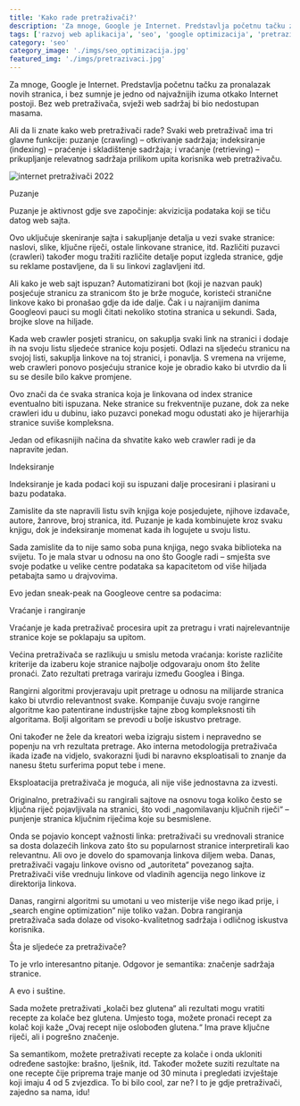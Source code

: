```yaml
---
title: 'Kako rade pretraživači?'
description: 'Za mnoge, Google je Internet. Predstavlja početnu tačku za pronalazak novih stranica, i bez sumnje je jedno od najvažnijih izuma otkako Internet postoji. Bez web pretraživača, svježi web sadržaj bi bio nedostupan masama.'
tags: ['razvoj web aplikacija', 'seo', 'google optimizacija', 'pretrazivaci']
category: 'seo'
category_image: './imgs/seo_optimizacija.jpg'
featured_img: './imgs/pretrazivaci.jpg'  
---
```


<PostContainer>
<Container>
<Prose>

<PostHeadCategory image={props.data.mdx.frontmatter.category_image} alt={props.data.mdx.frontmatter.category} title={props.data.mdx.frontmatter.category} time={props.data.mdx.fields.timeToRead.minutes} />

Za mnoge, Google je Internet. Predstavlja početnu tačku za pronalazak novih stranica, i bez sumnje je jedno od najvažnijih izuma otkako Internet postoji. Bez web pretraživača, svježi web sadržaj bi bio nedostupan masama.

Ali da li znate kako web pretraživači rade? Svaki web pretraživač ima tri glavne funkcije: puzanje (crawling) – otkrivanje sadržaja; indeksiranje (indexing) – praćenje i skladištenje sadržaja; i vraćanje (retrieving) – prikupljanje relevatnog sadržaja prilikom upita korisnika web pretraživaču.

![internet pretraživači 2022](./imgs/pretrazivaci.jpg)

<Heading headingLevel='h2'>Puzanje</Heading>

Puzanje je aktivnost gdje sve započinje: akvizicija podataka koji se tiču datog web sajta.

Ovo uključuje skeniranje sajta i sakupljanje detalja u vezi svake stranice: naslovi, slike, ključne riječi, ostale linkovane stranice, itd. Različiti puzavci (crawleri)  također mogu tražiti različite detalje poput izgleda stranice, gdje su reklame postavljene, da li su linkovi zaglavljeni itd.

Ali kako je web sajt ispuzan? Automatizirani bot (koji je nazvan pauk) posjećuje stranicu za stranicom što je brže moguće, koristeći stranične linkove kako bi pronašao gdje da ide dalje. Čak i u najranijim danima Googleovi pauci su mogli čitati nekoliko stotina stranica u sekundi. Sada, brojke slove na hiljade.

Kada web crawler posjeti stranicu, on sakuplja svaki link na stranici i dodaje ih na svoju listu sljedeće stranice koju posjeti. Odlazi na sljedeću stranicu na svojoj listi, sakuplja linkove na toj stranici, i ponavlja. S vremena na vrijeme, web crawleri ponovo posjećuju stranice koje je obradio kako bi utvrdio da li su se desile bilo kakve promjene.

Ovo znači da će svaka stranica koja je linkovana od index stranice eventualno biti ispuzana. Neke stranice su frekventnije puzane, dok za neke crawleri idu u dubinu, iako puzavci ponekad mogu odustati ako je hijerarhija stranice suviše kompleksna.

Jedan od efikasnijih načina da shvatite kako web crawler radi je da napravite jedan. 

<Heading headingLevel='h2'>Indeksiranje</Heading>

Indeksiranje je kada podaci koji su ispuzani dalje procesirani i plasirani u bazu podataka.

Zamislite da ste napravili listu svih knjiga koje posjedujete, njihove izdavače, autore, žanrove, broj stranica, itd. Puzanje je kada kombinujete kroz svaku knjigu, dok je indeksiranje momenat kada ih logujete u svoju listu.

Sada zamislite da to nije samo soba puna knjiga, nego svaka biblioteka na svijetu. To je mala stvar u odnosu na ono što Google radi – smješta sve svoje podatke u velike centre podataka sa kapacitetom od više hiljada petabajta samo u drajvovima.

Evo jedan sneak-peak na Googleove centre sa podacima:

<Heading headingLevel='h3'>Vraćanje i rangiranje</Heading>

Vraćanje je kada pretraživač procesira upit za pretragu i vrati najrelevantnije stranice koje se poklapaju sa upitom.

Većina pretraživača se razlikuju u smislu metoda vraćanja: koriste različite kriterije da izaberu koje stranice najbolje odgovaraju onom što želite pronaći. Zato rezultati pretraga variraju između Googlea i Binga.

Rangirni algoritmi provjeravaju upit pretrage u odnosu na milijarde stranica kako bi utvrdio relevantnost svake. Kompanije čuvaju svoje rangirne algoritme kao patentirane industrijske tajne zbog kompleksnosti tih algoritama. Bolji algoritam se prevodi u bolje iskustvo pretrage.

Oni također ne žele da kreatori weba izigraju sistem i nepravedno se popenju na vrh rezultata pretrage. Ako interna metodologija pretraživača ikada izađe na vidjelo, svakorazni ljudi bi naravno eksploatisali to znanje da nanesu štetu surferima poput tebe i mene.

Eksploatacija pretraživača je moguća, ali nije više jednostavna za izvesti.

Originalno, pretraživači su rangirali sajtove na osnovu toga koliko često se ključna riječ pojavljivala na stranici, što vodi „nagomilavanju ključnih riječi“ – punjenje stranica ključnim riječima koje su besmislene.

Onda se pojavio koncept važnosti linka: pretraživači su vrednovali stranice sa dosta dolazećih linkova zato što su popularnost stranice interpretirali kao relevantnu. Ali ovo je dovelo do spamovanja linkova diljem weba. Danas, pretraživači vagaju linkove ovisno od „autoriteta“ povezanog sajta. Pretraživači više vrednuju linkove od vladinih agencija nego linkove iz direktorija linkova.

Danas, rangirni algoritmi su umotani u veo misterije više nego ikad prije, i „search engine optimization“ nije toliko važan. Dobra rangiranja pretraživača sada dolaze od visoko-kvalitetnog sadržaja i odličnog iskustva korisnika.    

<Heading headingLevel='h3'>Šta je sljedeće za pretraživače?</Heading>

To je vrlo interesantno pitanje. Odgovor je semantika: značenje sadržaja stranice.

A evo i suštine.

Sada možete pretraživati „kolači bez glutena“ ali rezultati mogu vratiti recepte za kolače bez glutena. Umjesto toga, možete pronaći recept za kolač koji kaže „Ovaj recept nije oslobođen glutena.“ Ima prave ključne riječi, ali i pogrešno značenje.

Sa semantikom, možete pretraživati recepte za kolače i onda ukloniti određene sastojke: brašno, lješnik, itd. Također možete suziti rezultate na one recepte čije priprema traje manje od 30 minuta i pregledati izvještaje koji imaju 4 od 5 zvjezdica. To bi bilo cool, zar ne? I to je gdje pretraživači, zajedno sa nama, idu!

<PostTags tags={props.data.mdx.frontmatter.tags}/>

</Prose>
</Container>
</PostContainer>    